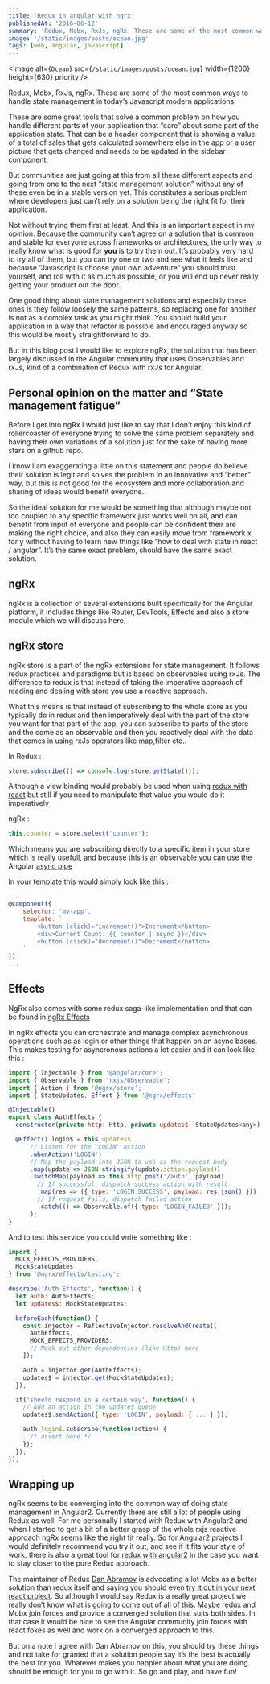 ```yaml
---
title: 'Redux in angular with ngrx'
publishedAt: '2016-06-12'
summary: 'Redux, Mobx, RxJs, ngRx. These are some of the most common ways to handle state management in today’s Javascript modern applications.'
image: '/static/images/posts/ocean.jpg'
tags: [web, angular, javascript]
---
```


<Image
  alt={`Ocean`}
  src={`/static/images/posts/ocean.jpg`}
  width={1200}
  height={630}
  priority
/>

Redux, Mobx, RxJs, ngRx. These are some of the most common ways to handle state management in today’s Javascript modern applications.

These are some great tools that solve a common problem on how you handle different parts of your application that “care” about some part of the application state. That can be a header component that is showing a value of a total of sales that gets calculated somewhere else in the app or a user picture that gets changed and needs to be updated in the sidebar component.

But communities are just going at this from all these different aspects and going from one to the next “state management solution” without any of these even be in a stable version yet. This constitutes a serious problem where developers just can’t rely on a solution being the right fit for their application.

Not without trying them first at least. And this is an important aspect in my opinion. Because the community can’t agree on a solution that is common and stable for everyone across frameworks or architectures, the only way to really know what is good for **you** is to try them out. It’s probably very hard to try all of them, but you can try one or two and see what it feels like and because “Javascript is choose your own adventure” you should trust yourself, and roll with it as much as possible, or you will end up never really getting your product out the door.

One good thing about state management solutions and especially these ones is they follow loosely the same patterns, so replacing one for another is not as a complex task as you might think. You should build your application in a way that refactor is possible and encouraged anyway so this would be mostly straightforward to do.

But in this blog post I would like to explore ngRx, the solution that has been largely discussed in the Angular community that uses Observables and rxJs, kind of a combination of Redux with rxJs for Angular.

## Personal opinion on the matter and “State management fatigue”

Before I get into ngRx I would just like to say that I don’t enjoy this kind of rollercoaster of everyone trying to solve the same problem separately and having their own variations of a solution just for the sake of having more stars on a github repo.

I know I am exaggerating a little on this statement and people do believe their solution is legit and solves the problem in an innovative and “better” way, but this is not good for the ecosystem and more collaboration and sharing of ideas would benefit everyone.

So the ideal solution for me would be something that although maybe not too coupled to any specific framework just works well on all, and can benefit from input of everyone and people can be confident their are making the right choice, and also they can easily move from framework x for y without having to learn new things like “how to deal with state in react / angular”. It’s the same exact problem, should have the same exact solution.

## ngRx

ngRx is a collection of several extensions built specifically for the Angular platform, it includes things like Router, DevTools, Effects and also a store module which we will discuss here.

## ngRx store

ngRx store is a part of the ngRx extensions for state management. It follows redux practices and paradigms but is based on observables using rxJs. The difference to redux is that instead of taking the imperative approach of reading and dealing with store you use a reactive approach.

What this means is that instead of subscribing to the whole store as you typically do in redux and then imperatively deal with the part of the store you want for that part of the app, you can subscribe to parts of the store and the come as an observable and then you reactively deal with the data that comes in using rxJs operators like map,filter etc..

In Redux :

```javascript
store.subscribe(() => console.log(store.getState()));
```

Although a view binding would probably be used when using [redux with react](https://github.com/reactjs/react-redux) but still if you need to manipulate that value you would do it imperatively

ngRx :

```javascript
this.counter = store.select('counter');
```

Which means you are subscribing directly to a specific item in your store which is really usefull, and because this is an observable you can use the Angular [async pipe](https://angular.io/docs/ts/latest/guide/pipes.html#async-pipe)

In your template this would simply look like this :

```javascript
...
@Component({
    selector: 'my-app',
    template: `
        <button (click)="increment()">Increment</button>
        <div>Current Count: {{ counter | async }}</div>
        <button (click)="decrement()">Decrement</button>
    `
})
...
```

## Effects

NgRx also comes with some redux saga-like implementation and that can be found in [ngRx Effects](https://github.com/ngrx/effects)

In ngRx effects you can orchestrate and manage complex asynchronous operations such as as login or other things that happen on an async bases. This makes testing for asyncronous actions a lot easier and it can look like this :

```javascript
import { Injectable } from '@angular/core';
import { Observable } from 'rxjs/Observable';
import { Action } from '@ngrx/store';
import { StateUpdates, Effect } from '@ngrx/effects'

@Injectable()
export class AuthEffects {
  constructor(private http: Http, private updates$: StateUpdates<any>) { }

  @Effect() login$ = this.updates$
      // Listen for the 'LOGIN' action
      .whenAction('LOGIN')
      // Map the payload into JSON to use as the request body
      .map(update => JSON.stringify(update.action.payload))
      .switchMap(payload => this.http.post('/auth', payload)
        // If successful, dispatch success action with result
        .map(res => ({ type: 'LOGIN_SUCCESS', payload: res.json() }))
        // If request fails, dispatch failed action
        .catch(() => Observable.of({ type: 'LOGIN_FAILED' }));
      );
}
```

And to test this service you could write something like :

```javascript
import {
  MOCK_EFFECTS_PROVIDERS,
  MockStateUpdates
} from '@ngrx/effects/testing';

describe('Auth Effects', function() {
  let auth: AuthEffects;
  let updates$: MockStateUpdates;

  beforeEach(function() {
    const injector = ReflectiveInjector.resolveAndCreate([
      AuthEffects,
      MOCK_EFFECTS_PROVIDERS,
      // Mock out other dependencies (like Http) here
    ]);

    auth = injector.get(AuthEffects);
    updates$ = injector.get(MockStateUpdates);
  });

  it('should respond in a certain way', function() {
    // Add an action in the updates queue
    updates$.sendAction({ type: 'LOGIN', payload: { ... } });

    auth.login$.subscribe(function(action) {
      /* assert here */
    });
  });
});
```

## Wrapping up

ngRx seems to be converging into the common way of doing state management in Angular2. Currently there are still a lot of people using Redux as well. For me personally I started with Redux with Angular2 and when I started to get a bit of a better grasp of the whole rxjs reactive approach ngRx seems like the right fit really. So for Angular2 projects I would definitely recommend you try it out, and see if it fits your style of work, there is also a great tool for [redux with angular2](https://github.com/angular-redux/ng2-redux) in the case you want to stay closer to the pure Redux approach.

The maintainer of Redux [Dan Abramov](https://twitter.com/dan_abramov) is advocating a lot Mobx as a better solution than redux itself and saying you should even [try it out in your next react project](https://twitter.com/dan_abramov/status/703649627065679872). So although I would say Redux is a really great project we really don’t know what is going to come out of all of this. Maybe redux and Mobx join forces and provide a converged solution that suits both sides. In that case it would be nice to see the Angular community join forces with react fokes as well and work on a converged approach to this.

But on a note I agree with Dan Abramov on this, you should try these things and not take for granted that a solution people say it’s the best is actually the best for you. Whatever makes you happier about what you are doing should be enough for you to go with it. So go and play, and have fun!
